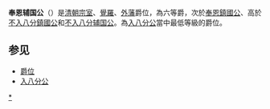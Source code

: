 {{Contains Manchu text}}
'''奉恩辅国公'''（{{lang-mnc|ᡴᡝᠰᡳ ᠪᡝ<br /> ᡨᡠᠸᠠᡴᡳᠶᠠᡵᠠ<br /> ᡤᡠᡵᡠᠨ ᡩᡝ<br /> ᠠᡳᠰᡳᠯᠠᡵᠠ<br /> ᡤᡠᠩ|z=kesi-be tuwakiyara gurun-de aisilara gung}}）是[[清朝|清朝]][[宗室|宗室]]、[[覺羅|覺羅]]、[[藩部|外藩]]爵位，為六等爵，次於[[奉恩鎮國公|奉恩鎮國公]]、高於[[不入八分鎮國公|不入八分鎮國公]]和[[不入八分辅国公|不入八分辅国公]]。為[[入八分公|入八分公]]當中最低等級的爵位。

==参见==
*[[爵位|爵位]]
*[[入八分公|入八分公]]

{{清朝宗室爵位}}
[[Category:奉恩辅国公|*]]